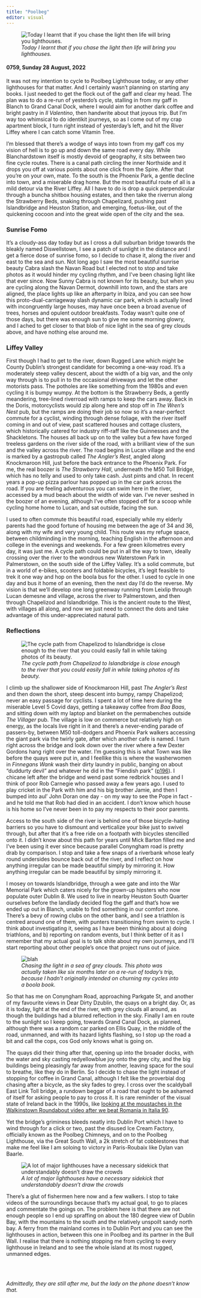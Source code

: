 ```yaml
---
title: "Poolbeg"
editor: visual
---
```


![*Today I learnt that if you chase the light then life will bring you lighthouses.*](images/poolbeg_lighthouse.png)

#### **0759, Sunday 28 August, 2022**

It was not my intention to cycle to Poolbeg Lighthouse today, or any other lighthouses for that matter. And I certainly wasn't planning on starting any books. I just needed to get the flock out of the gaff and clear my head. The plan was to do a re-run of yesterdo's cycle, stalling in from my gaff in Blanch to Grand Canal Dock, where I would aim for another dark coffee and bright pastry in *Il Valentino*, then handwrite about that joyous trip. But I'm way too whimsical to do identikit journeys, so as I come out of my crap apartment block, I turn right instead of yesterday's left, and hit the River Liffey where I can catch some Vitamin Tree.

I'm blessed that there's a wodge of ways into town from my gaff cos my vision of hell is to go up and down the same road every day. While Blanchardstown itself is mostly devoid of geography, it sits between two fine cycle routes. There is a canal path circling the inner Northside and it drops you off at various points about one click from the Spire. After that you're on your own, mate. To the south is the Phoenix Park, a gentle decline into town, and a miserable drag home. But the most beautiful route of all is a mild detour via the River Liffey. All I have to do is drop a quick perpendicular through a buncha shitbox housing estates, and then take the riverrun along the Strawberry Beds, snaking through Chapelizard, pushing past Islandbridge and Heuston Station, and emerging, foetus-like, out of the quickening cocoon and into the great wide open of the city and the sea.

### Sunrise Fomo

It's a cloudy-ass day today but as I cross a dull suburban bridge towards the bleakly named Diswellstown, I see a patch of sunlight in the distance and I get a fierce dose of sunrise fomo, so I decide to chase it, along the river and east to the sea and sun. Not long ago I saw the most beautiful sunrise beauty Cabra slash the Navan Road but I elected not to stop and take photos as it would hinder my cycling rhythm, and I've been chasing light like that ever since. Now Sunny Cabra is not known for its beauty, but when you are cycling along the Navan Dermot, downhill into town, and the stars are aligned, the place lights up like an afterparty in Ibiza, and you can see how this proto-dual-carriageway slash dynamic car park, which is actually lined with incongruently large houses, may have once been a broad avenue of trees, horses and opulent outdoor breakfasts. Today wasn't quite one of those days, but there was enough sun to give me some morning glowry, and I ached to get closer to that blob of nice light in the sea of grey clouds above, and have nothing else around me.

### Liffey Valley

First though I had to get to the river, down Rugged Lane which might be County Dublin's strongest candidate for becoming a one-way road. It's a moderately steep valley descent, about the width of a big van, and the only way through is to pull in to the occasional driveways and let the other motorists pass. The potholes are like something from the 1980s and even cycling it is bumpy wumpy. At the bottom is the Strawberry Beds, a gently meandering, tree-lined riverroad with ramps to keep the cars away. Back in the Doris, motorcyclists would zip along here and stop off in *The Wren's Nest* pub, but the ramps are doing their job so now so it's a near-perfect commute for a cyclist, winding through dense foliage, with the river itself coming in and out of view, past scattered houses and cottage clusters, which historically catered for industry riff-raff like the Guinnesses and the Shackletons. The houses all back up on to the valley but a few have forged treeless gardens on the river side of the road, with a brilliant view of the sun and the valley across the river. The road begins in Lucan village and the end is marked by a gastropub called *The Angler's Rest*, angled along Knockmaroon Hill, just before the back entrance to the Phoenix Park. For me, the real boozer is *The Strawberry Hall*, underneath the M50 Toll Bridge, which has no telly and used to only take cash. Just pints and chat. In recent years a pop-up pizza parlour has popped up in the car park across the road. If you are feeling adventurous you can swim here in the river, accessed by a mud beach about the width of wide van. I've never seshed in the boozer of an evening, although I've often stopped off for a scoop while cycling home home to Lucan, and sat outside, facing the sun.

I used to often commute this beautiful road, especially while my elderly parents had the good fortune of housing me between the age of 34 and 36, along with my wife and very young child. This route was my refuge space, between childminding in the morning, teaching English in the afternoon and college in the evenings and weekends. For a few green kilometres every day, it was just me. A cycle path could be put in all the way to town, ideally crossing over the river to the wondrous new Waterstown Park in Palmerstown, on the south side of the Liffey Valley. It's a solid commute, but in a world of e-bikes, scooters and foldable bicycles, it's legit feasible to trek it one way and hop on the boola bus for the other. I used to cycle in one day and bus it home of an evening, then the next day I'd do the reverse. My vision is that we'll develop one long greenway running from Leixlip through Lucan demesne and village, across the river to Palmerstown, and then through Chapelizod and Islandbridge. This is the ancient route to the West, with villages all along, and now we just need to connect the dots and take advantage of this under-appreciated natural path.

### Reflections

![*The cycle path from Chapelizod to Islandbridge is close enough to the river that you could easily fall in while taking photos of its beauty.*](images/river_bank_reflection_20220828_074235.jpg)

I climb up the shallower side of Knockmaroon Hill, past *The Angler's Rest* and then down the short, steep descent into bumpy, rampy Chapelizod; never an easy passage for cyclists. I spent a lot of time here during the miserable Level 5 Covid days, getting a takeaway coffee from *Baa Baas*, and sitting down with my laptop and blanket on the permabenches outside *The Villager* pub. The village is low on commerce but relatively high on energy, as the locals live right in it and there's a never-ending parade of passers-by, between M50 toll-dodgers and Phoenix Park walkers accessing the giant park via the twirly gate, after which another cafe is named. I turn right across the bridge and look down over the river where a few Dexter Gordons hang right over the water. I'm guessing this is what Town was like before the quays were put in, and I feellike this is where the washerwomen in *Finnegans Wank* wash their dirty laundry in public, banging on about "duddurty devil" and whatever he did in the "Fiendish park" ([p196](http://www.finwake.com/1024chapter8/1024finn8.htm)). I chicane left after the bridge and wend past some redbrick houses and I think of poor Rob Carnegie who passed away a few years ago. I used to play cricket in the Park with him and his big brother Jamie, and then I bumped into aul' John Doran one day - on my way to see the Pope in fact - and he told me that Rob had died in an accident. I don't know which house is his home so I've never been in to pay my respects to their poor parents.

Access to the south side of the river is behind one of those bicycle-hating barriers so you have to dismount and verticalize your bike just to swivel through, but after that it's a free ride on a footpath with bicycles stencilled onto it. I didn't know about this path for years until Mick Barton filled me and I've been using it ever since because parallel Conyngham road is pretty drab by comparison. I stop and take a few snaps of a riverbank whose leafy round undersides bounce back out of the river, and I reflect on how anything irregular can be made beautiful simply by mirroring it. How anything irregular can be made beautiful by simply mirroring it.

I mosey on towards Islandbridge, through a wee gate and into the War Memorial Park which caters nicely for the grown-up hipsters who now populate outer Dublin 8. We used to live in nearby Heuston South Quarter ourselves before the landlady decided flog the gaff and that's how we ended up out in Blanch, unable to find something in our comfort zone. There's a bevy of rowing clubs on the other bank, and I see a triathlon is centred around one of them, with punters transitioning from swim to cycle. I think about investigating it, seeing as I have been thinking about a) doing triathlons, and b) reporting on random events, but I think better of it as I remember that my actual goal is to talk shite about my own journeys, and I'll start reporting about other people's once that project runs out of juice. 

![*Chasing the light in a sea of grey clouds. This photo was actually taken like six months later on a re-run of today's trip, because I hadn't originally intended on churning my cycles into a boola book.*](images/luminescent_aperture_liffey.jpeg){alt="blah"}

So that has me on Conyngham Road, approaching Parkgate St, and another of my favourite views in Dear Dirty Dzublin, the quays on a bright day. Or, as it is today, light at the end of the river, with grey clouds all around, as though the buildings had a blurred reflection in the sky. Finally I am en route to the sunlight so I keep going, towards Grand Canal Dock, as planned, although there was a random car parked on Ellis Quay, in the middle of the road, unmanned, and with its hazard lights flashing, so I stop up the road a bit and call the cops, cos God only knows what is going on.

The quays did their thing after that, opening up into the broader docks, with the water and sky casting redyellowblue joy onto the grey city, and the big buildings being pleasingly far away from another, leaving space for the soul to breathe, like they do in Berlin. So I decide to chase the light instead of stopping for coffee in Grand Canal, although I felt like the proverbial dog chasing after a bicycle, as the sky fades to grey. I cross over the scaldyball East Link Toll bridge, a rundown beggar of a road that ought to be ashamed of itself for asking people to pay to cross it. It is rare reminder of the visual state of Ireland back in the 1990s, like [looking at the moustaches in the Walkinstown Roundabout video after we beat Romania in Italia 90](https://www.youtube.com/watch?v=fEkc8dGF2ds&pp=ygUgd2Fsa2luc3Rvd24gcm91bmRhYm91dCBpdGFsaWEgOTA%3D). 

Yet the bridge's griminess bleeds neatly into Dublin Port which I have to wind through for a click or two, past the disused Ice Cream Factory, officially known as the Poolbeg Chimneys, and on to the Poolbeg Lighthouse, via the Great South Wall, a 2k stretch of fat cobblestones that make me feel like I am soloing to victory in Paris-Roubaix like Dylan van Baarle.

![*A lot of major lighthouses have a necessary sidekick that understandably doesn't draw the crowds*](images/north_bull_lighthouse.png)

There's a glut of fishermen here now and a few walkers. I stop to take videos of the surroundings because that's my actual goal, to go to places and commentate the goings on. The problem here is that there are not enough people so I end up spraffing on about the 180 degree view of Dublin Bay, with the mountains to the south and the relatively unspoilt sandy north bay. A ferry from the mainland comes in to Dublin Port and you can see the lighthouses in action, between this one in Poolbeg and its partner in the Bull Wall. I realise that there is nothing stopping me from cycling to every lighthouse in Ireland and to see the whole island at its most rugged, unmanned edges.

\

*\
Admittedly, they are still after me, but the lady on the phone doesn't know that.*
